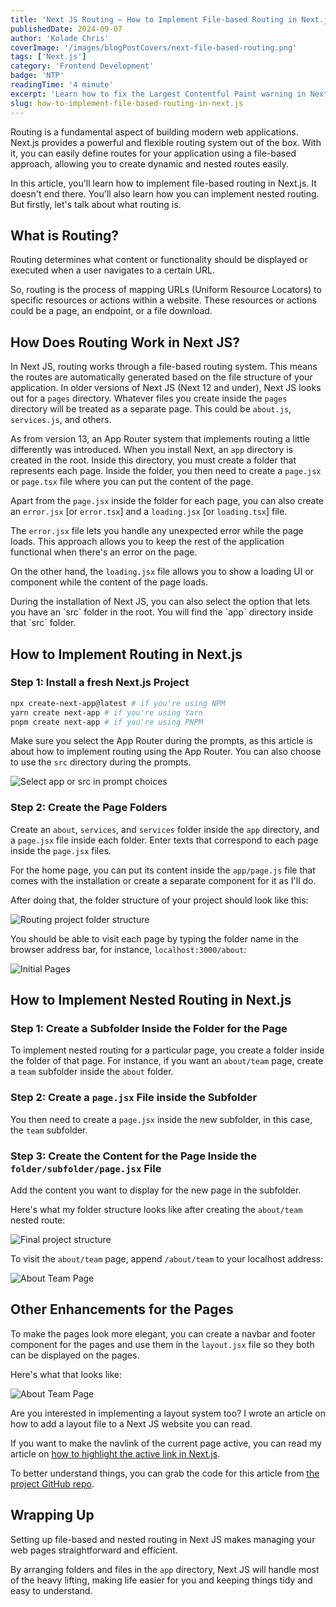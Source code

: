 ```yaml
---
title: 'Next JS Routing – How to Implement File-based Routing in Next.js'
publishedDate: 2024-09-07
author: 'Kolade Chris'
coverImage: '/images/blogPostCovers/next-file-based-routing.png'
tags: ['Next.js']
category: 'Frontend Development'
badge: 'NTP'
readingTime: '4 minute'
excerpt: 'Learn how to fix the Largest Contentful Paint warning in Next.js by optimizing image loading with the priority attribute'
slug: how-to-implement-file-based-routing-in-next.js
---
```



Routing is a fundamental aspect of building modern web applications. Next.js provides a powerful and flexible routing system out of the box. With it, you can easily define routes for your application using a file-based approach, allowing you to create dynamic and nested routes easily.

In this article, you'll learn how to implement file-based routing in Next.js. It doesn't end there. You'll also learn how you can implement nested routing. But firstly, let's talk about what routing is.

## What is Routing?

Routing determines what content or functionality should be displayed or executed when a user navigates to a certain URL.

So, routing is the process of mapping URLs (Uniform Resource Locators) to specific resources or actions within a website. These resources or actions could be a page, an endpoint, or a file download.

## How Does Routing Work in Next JS?

In Next JS, routing works through a file-based routing system. This means the routes are automatically generated based on the file structure of your application.
In older versions of Next JS (Next 12 and under), Next JS looks out for a `pages` directory. Whatever files you create inside the `pages` directory will be treated as a separate page. This could be `about.js`, `services.js`, and others.

As from version 13, an App Router system that implements routing a little differently was introduced. When you install Next, an `app` directory is created in the root. Inside this directory, you must create a folder that represents each page. Inside the folder, you then need to create a `page.jsx` or `page.tsx` file where you can put the content of the page.

Apart from the `page.jsx` inside the folder for each page, you can also create an `error.jsx` [or `error.tsx`] and a `loading.jsx` [or `loading.tsx`] file.

The `error.jsx` file lets you handle any unexpected error while the page loads. This approach allows you to keep the rest of the application functional when there's an error on the page.

On the other hand, the `loading.jsx` file allows you to show a loading UI or component while the content of the page loads.

<NoteAlertBox>
  During the installation of Next JS, you can also select the option that lets
  you have an `src` folder in the root. You will find the `app` directory inside
  that `src` folder.
</NoteAlertBox>

## How to Implement Routing in Next.js

### Step 1: Install a fresh Next.js Project

```bash
npx create-next-app@latest # if you're using NPM
yarn create next-app # if you're using Yarn
pnpm create next-app # if you're using PNPM
```

Make sure you select the App Router during the prompts, as this article is about how to implement routing using the App Router. You can also choose to use the `src` directory during the prompts.

![Select app or src in prompt choices](../../../public/images/blogPostImages/next-routing/prompts-src.png)

### Step 2: Create the Page Folders

Create an `about`, `services`, and `services` folder inside the `app` directory, and a `page.jsx` file inside each folder. Enter texts that correspond to each page inside the `page.jsx` files.

For the home page, you can put its content inside the `app/page.js` file that comes with the installation or create a separate component for it as I'll do.

After doing that, the folder structure of your project should look like this:

![Routing project folder structure](../../../public/images/blogPostImages/next-routing/folder-structure.png)

You should be able to visit each page by typing the folder name in the browser address bar, for instance, `localhost:3000/about`:

![Initial Pages](../../../public/images/blogPostImages/next-routing/all-pages-demo.gif)

## How to Implement Nested Routing in Next.js

### Step 1: Create a Subfolder Inside the Folder for the Page

To implement nested routing for a particular page, you create a folder inside the folder of that page. For instance, if you want an `about/team` page, create a `team` subfolder inside the `about` folder.

### Step 2: Create a `page.jsx` File inside the Subfolder

You then need to create a `page.jsx` inside the new subfolder, in this case, the `team` subfolder.

### Step 3: Create the Content for the Page Inside the `folder/subfolder/page.jsx` File

Add the content you want to display for the new page in the subfolder.

Here's what my folder structure looks like after creating the `about/team` nested route:

![Final project structure](../../../public/images/blogPostImages/next-routing/final-project-structure.png)

To visit the `about/team` page, append `/about/team` to your localhost address:

![About Team Page](../../../public/images/blogPostImages/next-routing/about-team-page.gif)

## Other Enhancements for the Pages

To make the pages look more elegant, you can create a navbar and footer component for the pages and use them in the `layout.jsx` file so they both can be displayed on the pages.

Here's what that looks like:

![About Team Page](../../../public/images/blogPostImages/next-routing/final-navbar-desktop.gif)

Are you interested in implementing a layout system too? I wrote an article on how to add a layout file to a Next JS website you can read.

If you want to make the navlink of the current page active, you can read my article on [how to highlight the active link in Next.js](/blog/how-to-highlight-the-active-link-in-next.js).

To better understand things, you can grab the code for this article from [the project GitHub repo](https://github.com/Ksound22/next-js-routing-aricle-code).

<NewsletterFrameInPost />

## Wrapping Up

Setting up file-based and nested routing in Next JS makes managing your web pages straightforward and efficient.

By arranging folders and files in the `app` directory, Next JS will handle most of the heavy lifting, making life easier for you and keeping things tidy and easy to understand.
